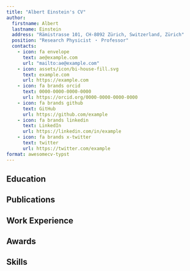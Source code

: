 ```yaml
---
title: "Albert Einstein's CV"
author:
  firstname: Albert
  lastname: Einstein
  address: "Rämistrasse 101, CH-8092 Zürich, Switzerland, Zürich"
  position: "Research Physicist ・ Professor"
  contacts:
    - icon: fa envelope
      text: ae@example.com
      url: "mailto:ae@example.com"
    - icon: assets/icon/bi-house-fill.svg
      text: example.com
      url: https://example.com
    - icon: fa brands orcid
      text: 0000-0000-0000-0000
      url: https://orcid.org/0000-0000-0000-0000
    - icon: fa brands github
      text: GitHub
      url: https://github.com/example
    - icon: fa brands linkedin
      text: LinkedIn
      url: https://linkedin.com/in/example
    - icon: fa brands x-twitter
      text: twitter
      url: https://twitter.com/example
format: awesomecv-typst
---
```



## Education

```{=typst}
#resume-entry(
  title: "Ph.D. in Physics",
  location: "Zürich, Switzerland",
  date: "1905",
  description: "University of Zürich",
)
#resume-entry(
  title: "Master of Science",
  location: "Zürich, Switzerland",
  date: "1896 - 1900",
  description: "ETH",
)
```

## Publications

```{=typst}
#resume-entry(
  title: "On the Electrodynamics of Moving Bodies",
  location: " Annalen der Physik",
  date: "September 1905"
)
#resume-entry(
  title: "On the motion of small particles suspended in liquids at rest required by the molecular-kinetic theory of heat",
  location: " Annalen der Physik",
  date: "July 1905"
)
```

## Work Experience

```{=typst}
#resume-entry(
  title: "Associate Professor",
  location: "Zürich, Switzerland",
  date: "1909 - 1911",
  description: "University of Zürich"
)
#resume-entry(
  title: "Junior Professor",
  location: "Bern, Switzerland",
  date: "1908 - 1909",
  description: "University of Bern"
)
#resume-entry(
  title: "Technical Assistant",
  location: "Bern, Switzerland",
  date: "1902 - 1908",
  description: "Federal Patent Office"
)
```

## Awards

```{=typst}
#resume-entry(
  title: "Nobel Prize in Physics",
  location: "Stockholm, Sweden",
  date: "1921",
  description: "For his services to Theoretical Physics, and especially for his discovery of the law of the photoelectric effect"
)
```

## Skills

```{=typst}
#resume-entry(
  title: "Languages",
  description: "German (Native), English (Fluent), French (Intermediate)"
)
#resume-entry(
  title: "Programming Languages",
  description: "Python, C++, Fortran"
)
#resume-entry(
  title: "Markup Languages",
  description: "Typst, Quarto, LaTeX"
)
```